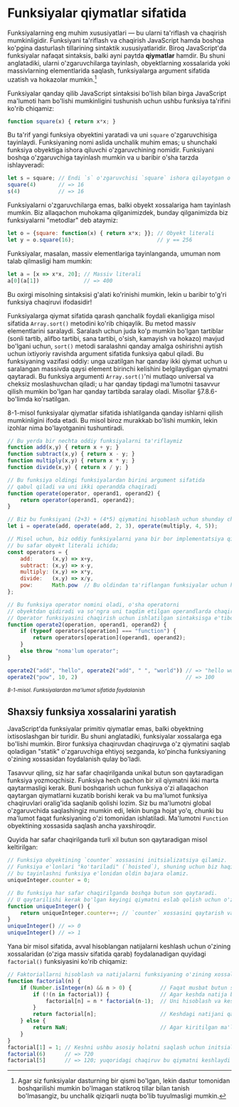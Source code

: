 # Funksiyalar qiymatlar sifatida

Funksiyalarning eng muhim xususiyatlari — bu ularni ta'riflash va chaqirish mumkinligidir. Funksiyani ta'riflash va chaqirish JavaScript hamda boshqa ko'pgina dasturlash tillarining sintaktik xususiyatlaridir. Biroq JavaScript'da funksiyalar nafaqat sintaksis, balki ayni paytda **qiymatlar** hamdir. Bu shuni anglatadiki, ularni o'zgaruvchilarga tayinlash, obyektlarning xossalarida yoki massivlarning elementlarida saqlash, funksiyalarga argument sifatida uzatish va hokazolar mumkin.[^3]

Funksiyalar qanday qilib JavaScript sintaksisi bo'lish bilan birga JavaScript ma'lumoti ham bo'lishi mumkinligini tushunish uchun ushbu funksiya ta'rifini ko'rib chiqamiz:

``` js
function square(x) { return x*x; }
```

Bu ta'rif yangi funksiya obyektini yaratadi va uni `square` o'zgaruvchisiga tayinlaydi. Funksiyaning nomi aslida unchalik muhim emas; u shunchaki funksiya obyektiga ishora qiluvchi o'zgaruvchining nomidir. Funksiyani boshqa o'zgaruvchiga tayinlash mumkin va u baribir o'sha tarzda ishlayveradi:

``` js
let s = square; // Endi `s` o'zgaruvchisi `square` ishora qilayotgan o'sha funksiyaga ishora qiladi
square(4)       // => 16
s(4)            // => 16
```

Funksiyalarni o'zgaruvchilarga emas, balki obyekt xossalariga ham tayinlash mumkin. Biz allaqachon muhokama qilganimizdek, bunday qilganimizda biz funksiyalarni "metodlar" deb ataymiz:

``` js
let o = {square: function(x) { return x*x; }}; // Obyekt literali
let y = o.square(16);                          // y == 256
```

Funksiyalar, masalan, massiv elementlariga tayinlanganda, umuman nom talab qilmasligi ham mumkin:

``` js
let a = [x => x*x, 20]; // Massiv literali
a[0](a[1])              // => 400
```

Bu oxirgi misolning sintaksisi g'alati ko'rinishi mumkin, lekin u baribir to'g'ri funksiya chaqiruvi ifodasidir!

Funksiyalarga qiymat sifatida qarash qanchalik foydali ekanligiga misol sifatida `Array.sort()` metodini ko'rib chiqaylik. Bu metod massiv elementlarini saralaydi. Saralash uchun juda ko'p mumkin bo'lgan tartiblar (sonli tartib, alifbo tartibi, sana tartibi, o'sish, kamayish va hokazo) mavjud bo'lgani uchun, `sort()` metodi saralashni qanday amalga oshirishni aytish uchun ixtiyoriy ravishda argument sifatida funksiya qabul qiladi. Bu funksiyaning vazifasi oddiy: unga uzatilgan har qanday ikki qiymat uchun u saralangan massivda qaysi element birinchi kelishini belgilaydigan qiymatni qaytaradi. Bu funksiya argumenti `Array.sort()`'ni mutlaqo universal va cheksiz moslashuvchan qiladi; u har qanday tipdagi ma'lumotni tasavvur qilish mumkin bo'lgan har qanday tartibda saralay oladi. Misollar §7.8.6-bo'limda ko'rsatilgan.

8-1-misol funksiyalar qiymatlar sifatida ishlatilganda qanday ishlarni qilish mumkinligini ifoda etadi. Bu misol biroz murakkab bo'lishi mumkin, lekin izohlar nima bo'layotganini tushuntiradi.

``` js
// Bu yerda bir nechta oddiy funksiyalarni ta'riflaymiz
function add(x,y) { return x + y; }
function subtract(x,y) { return x - y; }
function multiply(x,y) { return x * y; }
function divide(x,y) { return x / y; }

// Bu funksiya oldingi funksiyalardan birini argument sifatida
// qabul qiladi va uni ikki operandda chaqiradi
function operate(operator, operand1, operand2) {
    return operator(operand1, operand2);
}

// Biz bu funksiyani (2+3) + (4*5) qiymatini hisoblash uchun shunday chaqirishimiz mumkin:
let i = operate(add, operate(add, 2, 3), operate(multiply, 4, 5));

// Misol uchun, biz oddiy funksiyalarni yana bir bor implementatsiya qilamiz,
// bu safar obyekt literali ichida;
const operators = {
    add:      (x,y) => x+y,
    subtract: (x,y) => x-y,
    multiply: (x,y) => x*y,
    divide:   (x,y) => x/y,
    pow:      Math.pow  // Bu oldindan ta'riflangan funksiyalar uchun ham ishlaydi
};

// Bu funksiya operator nomini oladi, o'sha operatorni
// obyektdan qidiradi va so'ngra uni taqdim etilgan operandlarda chaqiradi.
// Operator funksiyasini chaqirish uchun ishlatilgan sintaksisga e'tibor bering.
function operate2(operation, operand1, operand2) {
    if (typeof operators[operation] === "function") {
        return operators[operation](operand1, operand2);
    }
    else throw "noma'lum operator";
}

operate2("add", "hello", operate2("add", " ", "world")) // => "hello world"
operate2("pow", 10, 2)                                  // => 100
```

<small>_8-1-misol. Funksiyalardan ma'lumot sifatida foydalanish_</small>

[^3]: Agar siz funksiyalar dasturning bir qismi bo'lgan, lekin dastur tomonidan boshqarilishi mumkin bo'lmagan statikroq tillar bilan tanish bo'lmasangiz, bu unchalik qiziqarli nuqta bo'lib tuyulmasligi mumkin.

## Shaxsiy funksiya xossalarini yaratish
JavaScript'da funksiyalar primitiv qiymatlar emas, balki obyektning ixtisoslashgan bir turidir. Bu shuni anglatadiki, funksiyalar xossalarga ega bo'lishi mumkin. Biror funksiya chaqiruvdan chaqiruvga o'z qiymatini saqlab qoladigan "statik" o'zgaruvchiga ehtiyoj sezganda, ko'pincha funksiyaning o'zining xossasidan foydalanish qulay bo'ladi.

Tasavvur qiling, siz har safar chaqirilganda unikal butun son qaytaradigan funksiya yozmoqchisiz. Funksiya hech qachon bir xil qiymatni ikki marta qaytarmasligi kerak. Buni boshqarish uchun funksiya o'zi allaqachon qaytargan qiymatlarni kuzatib borishi kerak va bu ma'lumot funksiya chaqiruvlari oralig'ida saqlanib qolishi lozim. Siz bu ma'lumotni global o'zgaruvchida saqlashingiz mumkin edi, lekin bunga hojat yo'q, chunki bu ma'lumot faqat funksiyaning o'zi tomonidan ishlatiladi. Ma'lumotni `Function` obyektining xossasida saqlash ancha yaxshiroqdir. 

Quyida har safar chaqirilganda turli xil butun son qaytaradigan misol keltirilgan:

``` js
// Funksiya obyektining `counter` xossasini initsializatsiya qilamiz.
// Funksiya e'lonlari "ko'tariladi" (`hoisted`), shuning uchun biz haqiqatan ham
// bu tayinlashni funksiya e'lonidan oldin bajara olamiz.
uniqueInteger.counter = 0;

// Bu funksiya har safar chaqirilganda boshqa butun son qaytaradi.
// U qaytarilishi kerak bo'lgan keyingi qiymatni eslab qolish uchun o'zining xossasidan foydalanadi.
function uniqueInteger() {
    return uniqueInteger.counter++; // `counter` xossasini qaytarish va inkrement qilish
}
uniqueInteger() // => 0
uniqueInteger() // => 1
```

Yana bir misol sifatida, avval hisoblangan natijalarni keshlash uchun o'zining xossalaridan (o'ziga massiv sifatida qarab) foydalanadigan quyidagi `factorial()` funksiyasini ko'rib chiqamiz:

``` js
// Faktoriallarni hisoblash va natijalarni funksiyaning o'zining xossalarida keshlash.
function factorial(n) {
    if (Number.isInteger(n) && n > 0) {         // Faqat musbat butun sonlar
        if (!(n in factorial)) {                // Agar keshda natija bo'lmasa
            factorial[n] = n * factorial(n-1);  // Uni hisoblash va keshlash
        }
        return factorial[n];                    // Keshdagi natijani qaytarish
    } else {
        return NaN;                             // Agar kiritilgan ma'lumot yaroqsiz bo'lsa
    }
}
factorial[1] = 1; // Keshni ushbu asosiy holatni saqlash uchun initsializatsiya qilamiz.
factorial(6)      // => 720
factorial[5]      // => 120; yuqoridagi chaqiruv bu qiymatni keshlaydi
```